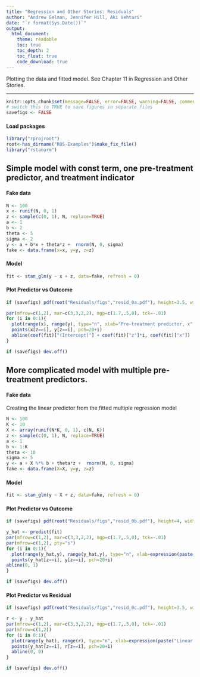```yaml
---
title: "Regression and Other Stories: Residuals"
author: "Andrew Gelman, Jennifer Hill, Aki Vehtari"
date: "`r format(Sys.Date())`"
output:
  html_document:
    theme: readable
    toc: true
    toc_depth: 2
    toc_float: true
    code_download: true
---
```

Plotting the data and fitted model. See Chapter 11 in Regression
and Other Stories.

-------------


```r
knitr::opts_chunk$set(message=FALSE, error=FALSE, warning=FALSE, comment=NA)
# switch this to TRUE to save figures in separate files
savefigs <- FALSE
```

#### Load packages

```r
library("rprojroot")
root<-has_dirname("ROS-Examples")$make_fix_file()
library("rstanarm")
```

## Simple model with const term, one pre-treatment predictor, and treatment indicator

#### Fake data

```r
N <- 100
x <- runif(N, 0, 1)
z <- sample(c(0, 1), N, replace=TRUE)
a <- 1
b <- 2
theta <- 5
sigma <- 2
y <- a + b*x + theta*z +  rnorm(N, 0, sigma)
fake <- data.frame(x=x, y=y, z=z)
```

#### Model

```r
fit <- stan_glm(y ~ x + z, data=fake, refresh = 0)
```

#### Plot Predictor vs Outcome

```r
if (savefigs) pdf(root("Residuals/figs","resid_0a.pdf"), height=3.5, width=9)
```
```r
par(mfrow=c(1,2), mar=c(3,3,2,2), mgp=c(1.7,.5,0), tck=-.01)
for (i in 0:1){
  plot(range(x), range(y), type="n", xlab="Pre-treatment predictor, x", ylab="Outcome, y", main=paste("z =", i), bty="l")
  points(x[z==i], y[z==i], pch=20+i)
  abline(coef(fit)["(Intercept)"] + coef(fit)["z"]*i, coef(fit)["x"])
}
```
```r
if (savefigs) dev.off()
```

## More complicated model with multiple pre-treatment predictors.

#### Fake data

Creating the linear predictor from the fitted multiple regression
model

```r
N <- 100
K <- 10
X <- array(runif(N*K, 0, 1), c(N, K))
z <- sample(c(0, 1), N, replace=TRUE)
a <- 1
b <- 1:K
theta <- 10
sigma <- 5
y <- a + X %*% b + theta*z +  rnorm(N, 0, sigma)
fake <- data.frame(X=X, y=y, z=z)
```

#### Model

```r
fit <- stan_glm(y ~ X + z, data=fake, refresh = 0)
```

#### Plot Predictor vs Outcome

```r
if (savefigs) pdf(root("Residuals/figs","resid_0b.pdf"), height=4, width=9)
```
```r
y_hat <- predict(fit)
par(mfrow=c(1,2), mar=c(3,3,2,2), mgp=c(1.7,.5,0), tck=-.01)
par(mfrow=c(1,2), pty="s")
for (i in 0:1){
  plot(range(y_hat,y), range(y_hat,y), type="n", xlab=expression(paste("Linear predictor, ", hat(y))), ylab="Outcome, y", main=paste("z =", i), bty="l")
  points(y_hat[z==i], y[z==i], pch=20+i)
abline(0, 1)
}
```
```r
if (savefigs) dev.off()
```

#### Plot Predictor vs Residual

```r
if (savefigs) pdf(root("Residuals/figs","resid_0c.pdf"), height=3.5, width=9)
```
```r
r <- y - y_hat
par(mfrow=c(1,2), mar=c(3,3,2,2), mgp=c(1.7,.5,0), tck=-.01)
par(mfrow=c(1,2))
for (i in 0:1){
  plot(range(y_hat), range(r), type="n", xlab=expression(paste("Linear predictor, ", hat(y))), ylab="Residual, r", main=paste("z =", i), bty="l")
  points(y_hat[z==i], r[z==i], pch=20+i)
  abline(0, 0)
}
```
```r
if (savefigs) dev.off()
```

